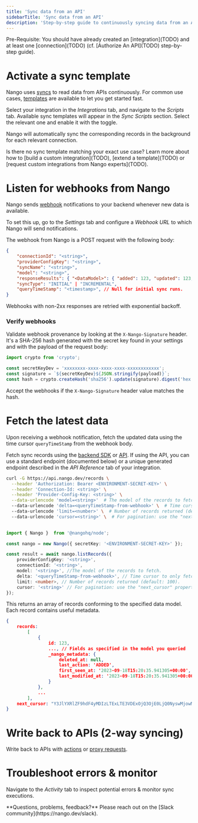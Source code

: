 ```yaml
---
title: 'Sync data from an API'
sidebarTitle: 'Sync data from an API'
description: 'Step-by-step guide to continuously syncing data from an API (using _syncs_).'
---
```


<Info>
Pre-Requisite: You should have already created an [integration](TODO) and at least one [connection](TODO) (cf. [Authorize An API](TODO) step-by-step guide).
</Info>

# Activate a sync template

Nango uses [syncs](TODO) to read data from APIs continuously. For common use cases, [templates](TODO) are available to let you get started fast.

Select your integration in the _Integrations_ tab, and navigate to the _Scripts_ tab. Available sync templates will appear in the _Sync Scripts_ section. Select the relevant one and enable it with the toggle.

Nango will automatically sync the corresponding records in the background for each relevant connection.

<Tip>
Is there no sync template matching your exact use case? Learn more about how to [build a custom integration](TODO), [extend a template](TODO) or [request custom integrations from Nango experts](TODO).
</Tip>

# Listen for webhooks from Nango

Nango sends [webhook](TODO) notifications to your backend whenever new data is available. 

To set this up, go to the _Settings_ tab and configure a _Webhook URL_ to which Nango will send notifications. 

The webhook from Nango is a POST request with the following body:
```json
{
    "connectionId": "<string>",
    "providerConfigKey": "<string>",
    "syncName": "<string>",
    "model": "<string>",
    "responseResults": { "<DataModel>": { "added": 123, "updated": 123, "deleted": 123 } },
    "syncType": "INITIAL" | "INCREMENTAL",
    "queryTimeStamp": "<timestamp>", // Null for initial sync runs.
}
```

<Tip>
Webhooks with non-2xx responses are retried with exponential backoff.
</Tip>

### Verify webhooks

Validate webhook provenance by looking at the `X-Nango-Signature` header. It's a SHA-256 hash generated with the secret key found in your settings and with the payload of the request body:

```typescript
import crypto from 'crypto';

const secretKeyDev = 'xxxxxxxx-xxxx-xxxx-xxxx-xxxxxxxxxxxx';
const signature = `${secretKeyDev}${JSON.stringify(payload)}`;
const hash = crypto.createHash('sha256').update(signature).digest('hex');
```

Accept the webhooks if the `X-Nango-Signature` header value matches the hash.

# Fetch the latest data

Upon receiving a webhook notification, fetch the updated data using the time cursor `queryTimeStamp` from the webhook body.

Fetch sync records using the [backend SDK](TODO) or [API](TODO). If using the API, you can use a standard endpoint (documented below) or a unique generated endpoint described in the _API Reference_ tab of your integration.

<Tabs>

<Tab title="cURL (standard endpoint)">

```bash
curl -G https://api.nango.dev/records \
  --header 'Authorization: Bearer <ENVIRONMENT-SECRET-KEY>' \
  --header 'Connection-Id: <string>' \
  --header 'Provider-Config-Key: <string>' \
  --data-urlencode 'model=<string>'  # The model of the records to fetch.
  --data-urlencode 'delta=<queryTimeStamp-from-webhook>' \  # Time cursor to only fetch the updated data.
  --data-urlencode 'limit=<number>' \  # Number of records returned (default: 100).
  --data-urlencode 'cursor=<string>' \  # For pagination: use the "next_cursor" property in the previous page's response.
  
```
</Tab>

<Tab title="Node SDK">

```ts
import { Nango }  from '@nangohq/node';

const nango = new Nango({ secretKey: '<ENVIRONMENT-SECRET-KEY>' });

const result = await nango.listRecords({
    providerConfigKey: '<string>',
    connectionId: '<string>',
    model: '<string>', //The model of the records to fetch.
    delta: '<queryTimeStamp-from-webhook>', // Time cursor to only fetch the updated data.
    limit: <number>, // Number of records returned (default: 100).
    cursor: '<string>' // For pagination: use the "next_cursor" property in the previous page's response.
});
```
</Tab>

</Tabs>

This returns an array of records conforming to the specified data model. Each record contains useful metadata.

```json
{
    records:
        [
            {
                id: 123,
                ..., // Fields as specified in the model you queried
                _nango_metadata: {
                    deleted_at: null,
                    last_action: 'ADDED',
                    first_seen_at: '2023-09-18T15:20:35.941305+00:00',
                    last_modified_at: '2023-09-18T15:20:35.941305+00:00'
                }
            },
            ...
        ],
    next_cursor: "Y3JlYXRlZF9hdF4yMDIzLTExLTE3VDExOjQ3OjE0LjQ0NyswMjowMHxpZF4xYTE2MTYwMS0yMzk5LTQ4MzYtYWFiMi1mNjk1ZWI2YTZhYzI"
}
```

# Write back to APIs (2-way syncing)

Write back to APIs with [actions](TODO-GUIDE) or [proxy requests](TODO-GUIDE). 

# Troubleshoot errors & monitor

Navigate to the _Activity_ tab to inspect potential errors & monitor sync executions. 

<Tip>
**Questions, problems, feedback?** Please reach out on the [Slack community](https://nango.dev/slack).
</Tip>